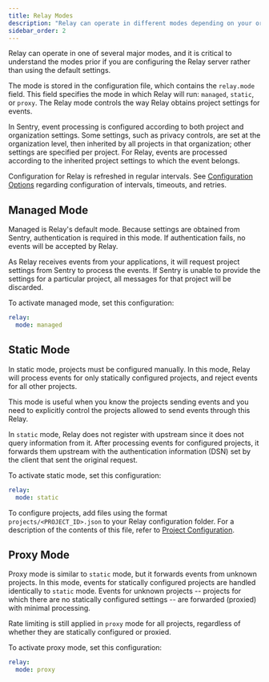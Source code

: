 ```yaml
---
title: Relay Modes
description: "Relay can operate in different modes depending on your organization's needs."
sidebar_order: 2
---
```


Relay can operate in one of several major modes, and it is critical to understand the modes prior if you are configuring the Relay server rather than using the default settings.

The mode is stored in the configuration file, which contains the `relay.mode` field. This field specifies the mode in which Relay will run: `managed`, `static`, or `proxy`. The Relay mode controls the way Relay obtains project settings for events.

In Sentry, event processing is configured according to both project and organization settings. Some settings, such as privacy controls, are set at the organization level, then inherited by all projects in that organization; other settings are specified per project. For Relay, events are processed according to the inherited project settings to which the event belongs.

Configuration for Relay is refreshed in regular intervals. See [Configuration Options] regarding configuration of intervals, timeouts, and retries.

## Managed Mode

Managed is Relay's default mode. Because settings are obtained from Sentry, authentication is required in this mode. If authentication fails, no events will be accepted by Relay.

As Relay receives events from your applications, it will request project
settings from Sentry to process the events. If Sentry is unable to provide
the settings for a particular project, all messages for that project will
be discarded.

To activate managed mode, set this configuration:

```yaml
relay:
  mode: managed
```

## Static Mode

In static mode, projects must be configured manually. In this mode, Relay will process events for only statically configured projects, and reject events for all other projects.

This mode is useful when you know the projects sending events and you need to explicitly control the projects allowed to send events through this Relay.

<Alert level="info" title="Note">

In `static` mode, Relay does not register with upstream since it does not query
information from it. After processing events for configured projects, it
forwards them upstream with the authentication information (DSN) set by
the client that sent the original request.

</Alert>

To activate static mode, set this configuration:

```yaml
relay:
  mode: static
```

To configure projects, add files using the format `projects/<PROJECT_ID>.json` to your Relay configuration folder. For a description of the contents of this file,
refer to [Project Configuration].

## Proxy Mode

Proxy mode is similar to `static` mode, but it forwards events from unknown
projects. In this mode, events for statically configured projects are handled
identically to `static` mode. Events for unknown projects -- projects for which
there are no statically configured settings -- are forwarded (proxied) with
minimal processing.

<Alert level="info" title="Rate Limiting">

Rate limiting is still applied in `proxy` mode for all projects,
regardless of whether they are statically configured or proxied.

</Alert>

To activate proxy mode, set this configuration:

```yaml
relay:
  mode: proxy
```

[configuration options]: /product/relay/options/
[project configuration]: /product/relay/projects/
